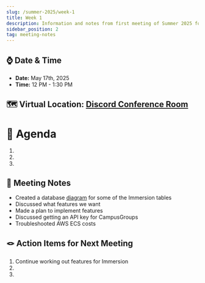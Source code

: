 ```yaml
---
slug: /summer-2025/week-1
title: Week 1
description: Information and notes from first meeting of Summer 2025 for the UMass Lowell Cloud Computing Club.
sidebar_position: 2
tag: meeting-notes
---
```


## ⌚ Date & Time

- **Date:** May 17th, 2025
- **Time:** 12 PM - 1:30 PM

## 🗺️ Virtual Location: [Discord Conference Room](https://discord.com/channels/890983857938116729/890983858282041396)

# 🚩 Agenda

1.
2.
3.

## 📒 Meeting Notes

- Created a database [diagram](https://dbdiagram.io/d/6828bf181227bdcb4ec35559) for some of the Immersion tables
- Discussed what features we want
- Made a plan to implement features
- Discussed getting an API key for CampusGroups
- Troubleshooted AWS ECS costs

## 🪢 Action Items for Next Meeting

1. Continue working out features for Immersion
2.
3.
